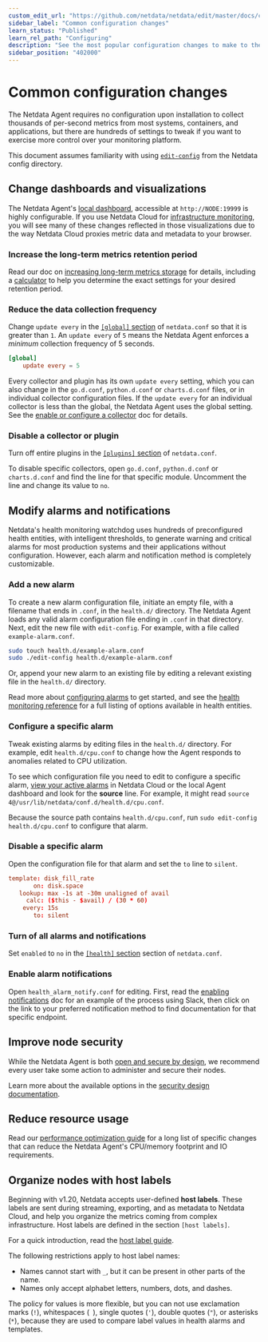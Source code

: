 ```yaml
---
custom_edit_url: "https://github.com/netdata/netdata/edit/master/docs/configure/common-changes.md"
sidebar_label: "Common configuration changes"
learn_status: "Published"
learn_rel_path: "Configuring"
description: "See the most popular configuration changes to make to the Netdata Agent, including longer metrics retention, reduce sampling, and more."
sidebar_position: "402000"
---
```



# Common configuration changes

The Netdata Agent requires no configuration upon installation to collect thousands of per-second metrics from most
systems, containers, and applications, but there are hundreds of settings to tweak if you want to exercise more control
over your monitoring platform.

This document assumes familiarity with
using [`edit-config`](/docs/configuring/configuration) from the Netdata config
directory.

## Change dashboards and visualizations

The Netdata Agent's [local dashboard](/docs/visualizations/legacy-agent-dashboard), accessible
at `http://NODE:19999` is highly configurable. If
you use Netdata Cloud
for [infrastructure monitoring](/docs/architecture/the-role-of-netdata-cloud), you
will see many of these
changes reflected in those visualizations due to the way Netdata Cloud proxies metric data and metadata to your browser.

### Increase the long-term metrics retention period

Read our doc
on [increasing long-term metrics storage](/docs/configuring/optimizing-metrics-database/change-how-long-netdata-stores-metrics)
for details, including a
[calculator](/docs/configuring/optimizing-metrics-database/change-how-long-netdata-stores-metrics#calculate-the-system-resources-ram-disk-space-needed-to-store-metrics)
to help you determine the exact settings for your desired retention period.

### Reduce the data collection frequency

Change `update every` in
the [`[global]` section](/docs/configuring/daemon-configuration#global-section-options)
of `netdata.conf` so
that it is greater than `1`. An `update every` of `5` means the Netdata Agent enforces a _minimum_ collection frequency
of 5 seconds.

```conf
[global]
    update every = 5
```

Every collector and plugin has its own `update every` setting, which you can also change in the `go.d.conf`,
`python.d.conf` or `charts.d.conf` files, or in individual collector configuration files. If the `update
every` for an individual collector is less than the global, the Netdata Agent uses the global setting. See
the [enable or configure a collector](/docs/data-collection/collectors-configuration#enable-and-disable-a-specific-collection-module)
doc for details.

### Disable a collector or plugin

Turn off entire plugins in
the [`[plugins]` section](/docs/configuring/daemon-configuration#plugins-section-options)
of
`netdata.conf`.

To disable specific collectors, open `go.d.conf`, `python.d.conf` or `charts.d.conf` and find the line
for that specific module. Uncomment the line and change its value to `no`.

## Modify alarms and notifications

Netdata's health monitoring watchdog uses hundreds of preconfigured health entities, with intelligent thresholds, to
generate warning and critical alarms for most production systems and their applications without configuration. However,
each alarm and notification method is completely customizable.

### Add a new alarm

To create a new alarm configuration file, initiate an empty file, with a filename that ends in `.conf`, in the
`health.d/` directory. The Netdata Agent loads any valid alarm configuration file ending in `.conf` in that directory.
Next, edit the new file with `edit-config`. For example, with a file called `example-alarm.conf`.

```bash
sudo touch health.d/example-alarm.conf
sudo ./edit-config health.d/example-alarm.conf
```

Or, append your new alarm to an existing file by editing a relevant existing file in the `health.d/` directory.

Read more about [configuring alarms](/docs/alerting/health-configuration-reference) to
get started, and see
the [health monitoring reference](/docs/alerting/health-configuration-reference) for a full listing
of options available in health entities.

### Configure a specific alarm

Tweak existing alarms by editing files in the `health.d/` directory. For example, edit `health.d/cpu.conf` to change how
the Agent responds to anomalies related to CPU utilization.

To see which configuration file you need to edit to configure a specific
alarm, [view your active alarms](/docs/monitor-your-infrastructure/view-active-alerts) in
Netdata Cloud or the local Agent dashboard and look for the **source** line. For example, it might
read `source  4@/usr/lib/netdata/conf.d/health.d/cpu.conf`.

Because the source path contains `health.d/cpu.conf`, run `sudo edit-config health.d/cpu.conf` to configure that alarm.

### Disable a specific alarm

Open the configuration file for that alarm and set the `to` line to `silent`.

```conf
template: disk_fill_rate
       on: disk.space
   lookup: max -1s at -30m unaligned of avail
     calc: ($this - $avail) / (30 * 60)
    every: 15s
       to: silent
```

### Turn of all alarms and notifications

Set `enabled` to `no` in
the [`[health]` section](/docs/configuring/daemon-configuration#health-section-options)
section of
`netdata.conf`.

### Enable alarm notifications

Open `health_alarm_notify.conf` for editing. First, read the [enabling
notifications](/docs/alerting/notifications#netdata-agent) doc
for an example of the process using Slack, then
click on the link to your preferred notification method to find documentation for that specific endpoint.

## Improve node security

While the Netdata Agent is both [open and secure by design](https://www.netdata.cloud/blog/netdata-agent-dashboard/), we
recommend every user take some action to administer and secure their nodes.

Learn more about the available options in the [security design documentation](/docs/architecture/security-and-privacy-design).

## Reduce resource usage

Read
our [performance optimization guide](/docs/configuring/how-to-optimize-the-netdata-agent-s-performance)
for a long list of specific changes
that can reduce the Netdata Agent's CPU/memory footprint and IO requirements.

## Organize nodes with host labels

Beginning with v1.20, Netdata accepts user-defined **host labels**. These labels are sent during streaming, exporting,
and as metadata to Netdata Cloud, and help you organize the metrics coming from complex infrastructure. Host labels are
defined in the section `[host labels]`.

For a quick introduction, read
the [host label guide](/docs/configuring/organize-systems-metrics-and-alerts).

The following restrictions apply to host label names:

- Names cannot start with `_`, but it can be present in other parts of the name.
- Names only accept alphabet letters, numbers, dots, and dashes.

The policy for values is more flexible, but you can not use exclamation marks (`!`), whitespaces (` `), single quotes
(`'`), double quotes (`"`), or asterisks (`*`), because they are used to compare label values in health alarms and
templates.
